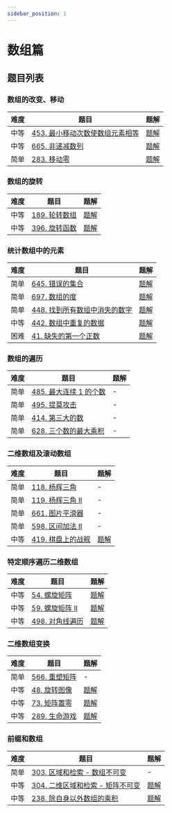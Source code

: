 ```yaml
---
sidebar_position: 1
---
```



# 数组篇

## 题目列表

### 数组的改变、移动

| 难度 | 题目 | 题解 |
|------|------|------|
| <Yellow>中等</Yellow> | [453. 最小移动次数使数组元素相等](https://leetcode.cn/problems/minimum-moves-to-equal-array-elements/) | [题解](./leetcode-453.mdx) |
| <Yellow>中等</Yellow> | [665. 非递减数列](https://leetcode.cn/problems/non-decreasing-array/) | [题解](./leetcode-665.mdx) |
| <Green>简单</Green> | [283. 移动零](https://leetcode.cn/problems/move-zeroes/) | [题解](./leetcode-283.mdx) |

### 数组的旋转

| 难度 | 题目 | 题解 |
|------|------|------|
| <Yellow>中等</Yellow> | [189. 轮转数组](https://leetcode.cn/problems/rotate-array/) | [题解](./leetcode-189.mdx) |
| <Yellow>中等</Yellow> | [396. 旋转函数](https://leetcode.cn/problems/rotate-function/) | [题解](./leetcode-396.mdx) |

### 统计数组中的元素

| 难度 | 题目 | 题解 |
|------|------|------|
| <Green>简单</Green> | [645. 错误的集合](https://leetcode.cn/problems/set-mismatch/) | [题解](./leetcode-645.mdx) |
| <Green>简单</Green> | [697. 数组的度](https://leetcode.cn/problems/degree-of-an-array/) | [题解](./leetcode-697.mdx) |
| <Green>简单</Green> | [448. 找到所有数组中消失的数字](https://leetcode.cn/problems/find-all-numbers-disappeared-in-an-array/) | [题解](./leetcode-448.mdx) |
| <Yellow>中等</Yellow> | [442. 数组中重复的数据](https://leetcode.cn/problems/find-all-duplicates-in-an-array/) | [题解](./leetcode-442.mdx) |
| <Red>困难</Red> | [41. 缺失的第一个正数](https://leetcode.cn/problems/first-missing-positive/) | [题解](./leetcode-41.mdx) |

### 数组的遍历

| 难度 | 题目 | 题解 |
|------|------|------|
| <Green>简单</Green> | [485. 最大连续 1 的个数](https://leetcode.cn/problems/max-consecutive-ones/) | - |
| <Green>简单</Green> | [495. 提莫攻击](https://leetcode.cn/problems/teemo-attacking/) | - |
| <Green>简单</Green> | [414. 第三大的数](https://leetcode.cn/problems/third-maximum-number/) | - |
| <Green>简单</Green> | [628. 三个数的最大乘积](https://leetcode.cn/problems/maximum-product-of-three-numbers/) | - |

### 二维数组及滚动数组

| 难度 | 题目 | 题解 |
|------|------|------|
| <Green>简单</Green> | [118. 杨辉三角](https://leetcode.cn/problems/pascals-triangle/) | - |
| <Green>简单</Green> | [119. 杨辉三角 II](https://leetcode.cn/problems/pascals-triangle-ii/) | - |
| <Green>简单</Green> | [661. 图片平滑器](https://leetcode.cn/problems/image-smoother/) | - |
| <Green>简单</Green> | [598. 区间加法 II](https://leetcode.cn/problems/range-addition-ii/) | - |
| <Yellow>中等</Yellow> | [419. 棋盘上的战舰](https://leetcode.cn/problems/battleships-in-a-board/) | [题解](./leetcode-419.mdx) |

### 特定顺序遍历二维数组

| 难度 | 题目 | 题解 |
|------|------|------|
| <Yellow>中等</Yellow> | [54. 螺旋矩阵](https://leetcode.cn/problems/spiral-matrix/) | [题解](./leetcode-54.mdx) |
| <Yellow>中等</Yellow> | [59. 螺旋矩阵 II](https://leetcode.cn/problems/spiral-matrix-ii/) | [题解](./leetcode-59.mdx) |
| <Yellow>中等</Yellow> | [498. 对角线遍历](https://leetcode.cn/problems/diagonal-traverse/) | [题解](./leetcode-498.mdx) |

### 二维数组变换

| 难度 | 题目 | 题解 |
|------|------|------|
| <Green>简单</Green> | [566. 重塑矩阵](https://leetcode.cn/problems/reshape-the-matrix/) | - |
| <Yellow>中等</Yellow> | [48. 旋转图像](https://leetcode.cn/problems/rotate-image/) | [题解](./leetcode-48.mdx) |
| <Yellow>中等</Yellow> | [73. 矩阵置零](https://leetcode.cn/problems/set-matrix-zeroes/) | [题解](./leetcode-73.mdx) |
| <Yellow>中等</Yellow> | [289. 生命游戏](https://leetcode.cn/problems/game-of-life/) | [题解](./leetcode-289.mdx) |

### 前缀和数组

| 难度 | 题目 | 题解 |
|------|------|------|
| <Green>简单</Green> | [303. 区域和检索 - 数组不可变](https://leetcode.cn/problems/range-sum-query-immutable/) | - |
| <Yellow>中等</Yellow> | [304. 二维区域和检索 - 矩阵不可变](https://leetcode.cn/problems/range-sum-query-2d-immutable/) | [题解](./leetcode-304.mdx) |
| <Yellow>中等</Yellow> | [238. 除自身以外数组的乘积](https://leetcode.cn/problems/product-of-array-except-self/) | [题解](./leetcode-238.mdx) | 